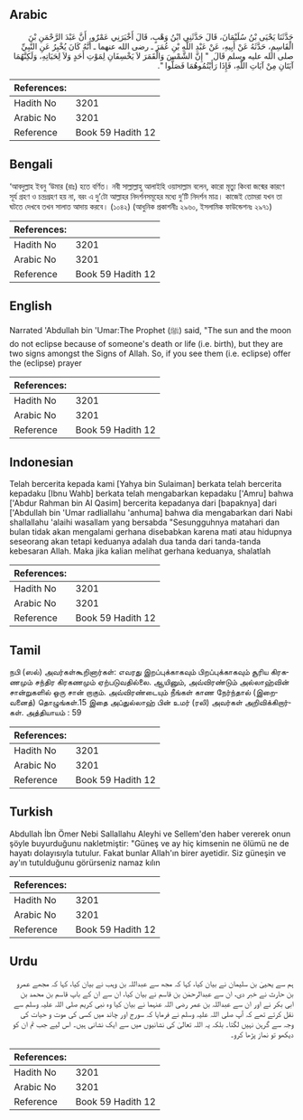 ## Arabic


<div dir="rtl" lang="ar" style={{fontSize:'larger',backgroundColor:'#f8f9fa',padding:20}}>
حَدَّثَنَا يَحْيَى بْنُ سُلَيْمَانَ، قَالَ حَدَّثَنِي ابْنُ وَهْبٍ، قَالَ أَخْبَرَنِي عَمْرٌو، أَنَّ عَبْدَ الرَّحْمَنِ بْنَ الْقَاسِمِ، حَدَّثَهُ عَنْ أَبِيهِ، عَنْ عَبْدِ اللَّهِ بْنِ عُمَرَ ـ رضى الله عنهما ـ أَنَّهُ كَانَ يُخْبِرُ عَنِ النَّبِيِّ صلى الله عليه وسلم قَالَ ‏ "‏ إِنَّ الشَّمْسَ وَالْقَمَرَ لاَ يَخْسِفَانِ لِمَوْتِ أَحَدٍ وَلاَ لِحَيَاتِهِ، وَلَكِنَّهُمَا آيَتَانِ مِنْ آيَاتِ اللَّهِ، فَإِذَا رَأَيْتُمُوهُمَا فَصَلُّوا ‏"‏‏.‏
</div>
<div style={{backgroundColor:'#f8f9fa',padding:20, marginBottom: 10}}><table> <thead> <tr> <th>References:</th> <th></th> </tr> </thead> <tbody><tr><td>Hadith No</td><td>3201</td></tr><tr><td>Arabic No</td><td>3201</td></tr><tr><td>Reference</td><td>Book 59 Hadith 12</td></tr></tbody></table></div>

## Bengali


<div dir="ltr" lang="bn" style={{fontSize:'larger',backgroundColor:'#f8f9fa',padding:20}}>
‘আবদুল্লাহ ইবনু ‘উমার (রাঃ) হতে বর্ণিত। নবী সাল্লাল্লাহু আলাইহি ওয়াসাল্লাম বলেন, কারো মৃত্যু কিংবা জন্মের কারণে সূর্য গ্রহণ ও চন্দ্রগ্রহণ হয় না, বরং এ দু’টো আল্লাহর নিদর্শনসমূহের মধ্যে দু’টি নিদর্শন মাত্র। কাজেই তোমরা যখন তা ঘটতে দেখবে তখন সালাত আদায় করবে। (১০৪২) (আধুনিক প্রকাশনীঃ ২৯৬০, ইসলামিক ফাউন্ডেশনঃ ২৯৭১)
</div>
<div style={{backgroundColor:'#f8f9fa',padding:20, marginBottom: 10}}><table> <thead> <tr> <th>References:</th> <th></th> </tr> </thead> <tbody><tr><td>Hadith No</td><td>3201</td></tr><tr><td>Arabic No</td><td>3201</td></tr><tr><td>Reference</td><td>Book 59 Hadith 12</td></tr></tbody></table></div>

## English


<div dir="ltr" lang="en" style={{fontSize:'larger',backgroundColor:'#f8f9fa',padding:20}}>
Narrated 'Abdullah bin 'Umar:The Prophet (ﷺ) said, "The sun and the moon do not eclipse because of someone's death or life (i.e. birth), but they are two signs amongst the Signs of Allah. So, if you see them (i.e. eclipse) offer the (eclipse) prayer
</div>
<div style={{backgroundColor:'#f8f9fa',padding:20, marginBottom: 10}}><table> <thead> <tr> <th>References:</th> <th></th> </tr> </thead> <tbody><tr><td>Hadith No</td><td>3201</td></tr><tr><td>Arabic No</td><td>3201</td></tr><tr><td>Reference</td><td>Book 59 Hadith 12</td></tr></tbody></table></div>

## Indonesian


<div dir="ltr" lang="id" style={{fontSize:'larger',backgroundColor:'#f8f9fa',padding:20}}>
Telah bercerita kepada kami [Yahya bin Sulaiman] berkata telah bercerita kepadaku [Ibnu Wahb] berkata telah mengabarkan kepadaku ['Amru] bahwa ['Abdur Rahman bin Al Qasim] bercerita kepadanya dari [bapaknya] dari ['Abdullah bin 'Umar radliallahu 'anhuma] bahwa dia mengabarkan dari Nabi shallallahu 'alaihi wasallam yang bersabda "Sesungguhnya matahari dan bulan tidak akan mengalami gerhana disebabkan karena mati atau hidupnya seseorang akan tetapi keduanya adalah dua tanda dari tanda-tanda kebesaran Allah. Maka jika kalian melihat gerhana keduanya, shalatlah
</div>
<div style={{backgroundColor:'#f8f9fa',padding:20, marginBottom: 10}}><table> <thead> <tr> <th>References:</th> <th></th> </tr> </thead> <tbody><tr><td>Hadith No</td><td>3201</td></tr><tr><td>Arabic No</td><td>3201</td></tr><tr><td>Reference</td><td>Book 59 Hadith 12</td></tr></tbody></table></div>

## Tamil


<div dir="ltr" lang="ta" style={{fontSize:'larger',backgroundColor:'#f8f9fa',padding:20}}>
நபி (ஸல்) அவர்கள்கூறினார்கள்: எவரது இறப்புக்காகவும் பிறப்புக்காகவும் சூரிய கிரகணமும் சந்திர கிரகணமும் ஏற்படுவதில்லை. ஆயினும், அவ்விரண்டும் அல்லாஹ்வின் சான்றுகளில் ஒரு சான் றாகும். அவ்விரண்டையும் நீங்கள் காண நேர்ந்தால் (இறைவனைத்) தொழுங்கள்.15 இதை அப்துல்லாஹ் பின் உமர் (ரலி) அவர்கள் அறிவிக்கிறார்கள். அத்தியாயம் : 59
</div>
<div style={{backgroundColor:'#f8f9fa',padding:20, marginBottom: 10}}><table> <thead> <tr> <th>References:</th> <th></th> </tr> </thead> <tbody><tr><td>Hadith No</td><td>3201</td></tr><tr><td>Arabic No</td><td>3201</td></tr><tr><td>Reference</td><td>Book 59 Hadith 12</td></tr></tbody></table></div>

## Turkish


<div dir="ltr" lang="tr" style={{fontSize:'larger',backgroundColor:'#f8f9fa',padding:20}}>
Abdullah İbn Ömer Nebi Sallallahu Aleyhi ve Sellem'den haber vererek onun şöyle buyurduğunu nakletmiştir: "Güneş ve ay hiç kimsenin ne ölümü ne de hayatı dolayısıyla tutulur. Fakat bunlar Allah'ın birer ayetidir. Siz güneşin ve ay'ın tutulduğunu görürseniz namaz kılın
</div>
<div style={{backgroundColor:'#f8f9fa',padding:20, marginBottom: 10}}><table> <thead> <tr> <th>References:</th> <th></th> </tr> </thead> <tbody><tr><td>Hadith No</td><td>3201</td></tr><tr><td>Arabic No</td><td>3201</td></tr><tr><td>Reference</td><td>Book 59 Hadith 12</td></tr></tbody></table></div>

## Urdu


<div dir="rtl" lang="ur" style={{fontSize:'larger',backgroundColor:'#f8f9fa',padding:20}}>
ہم سے یحییٰ بن سلیمان نے بیان کیا، کہا کہ مجھ سے عبداللہ بن وہب نے بیان کیا، کہا کہ مجھے عمرو بن حارث نے خبر دی، ان سے عبدالرحمٰن بن قاسم نے بیان کیا، ان سے ان کے باپ قاسم بن محمد بن ابی بکر نے اور ان سے عبداللہ بن عمر رضی اللہ عنہما نے بیان کیا وہ نبی کریم صلی اللہ علیہ وسلم سے نقل کرتے تھے کہ آپ صلی اللہ علیہ وسلم نے فرمایا کہ سورج اور چاند میں کسی کی موت و حیات کی وجہ سے گرہن نہیں لگتا۔ بلکہ یہ اللہ تعالیٰ کی نشانیوں میں سے ایک نشانی ہیں۔ اس لیے جب تم ان کو دیکھو تو نماز پڑھا کرو۔
</div>
<div style={{backgroundColor:'#f8f9fa',padding:20, marginBottom: 10}}><table> <thead> <tr> <th>References:</th> <th></th> </tr> </thead> <tbody><tr><td>Hadith No</td><td>3201</td></tr><tr><td>Arabic No</td><td>3201</td></tr><tr><td>Reference</td><td>Book 59 Hadith 12</td></tr></tbody></table></div>